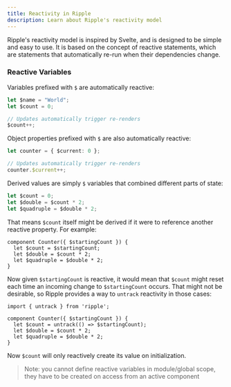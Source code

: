 ```yaml
---
title: Reactivity in Ripple
description: Learn about Ripple's reactivity model
---
```


Ripple's reactivity model is inspired by Svelte, and is designed to be simple and easy to use. It is based on the concept of reactive statements, which are statements that automatically re-run when their dependencies change.

### Reactive Variables

Variables prefixed with `$` are automatically reactive:

```ts
let $name = "World";
let $count = 0;

// Updates automatically trigger re-renders
$count++;
```

Object properties prefixed with `$` are also automatically reactive:

```ts
let counter = { $current: 0 };

// Updates automatically trigger re-renders
counter.$current++;
```

Derived values are simply `$` variables that combined different parts of state:

```ts
let $count = 0;
let $double = $count * 2;
let $quadruple = $double * 2;
```

That means `$count` itself might be derived if it were to reference another reactive property. For example:

```ripple
component Counter({ $startingCount }) {
  let $count = $startingCount;
  let $double = $count * 2;
  let $quadruple = $double * 2;
}
```

Now given `$startingCount` is reactive, it would mean that `$count` might reset each time an incoming change to `$startingCount` occurs. That might not be desirable, so Ripple provides a way to `untrack` reactivity in those cases:

```ripple
import { untrack } from 'ripple';

component Counter({ $startingCount }) {
  let $count = untrack(() => $startingCount);
  let $double = $count * 2;
  let $quadruple = $double * 2;
}
```

Now `$count` will only reactively create its value on initialization.

> Note: you cannot define reactive variables in module/global scope, they have to be created on access from an active component